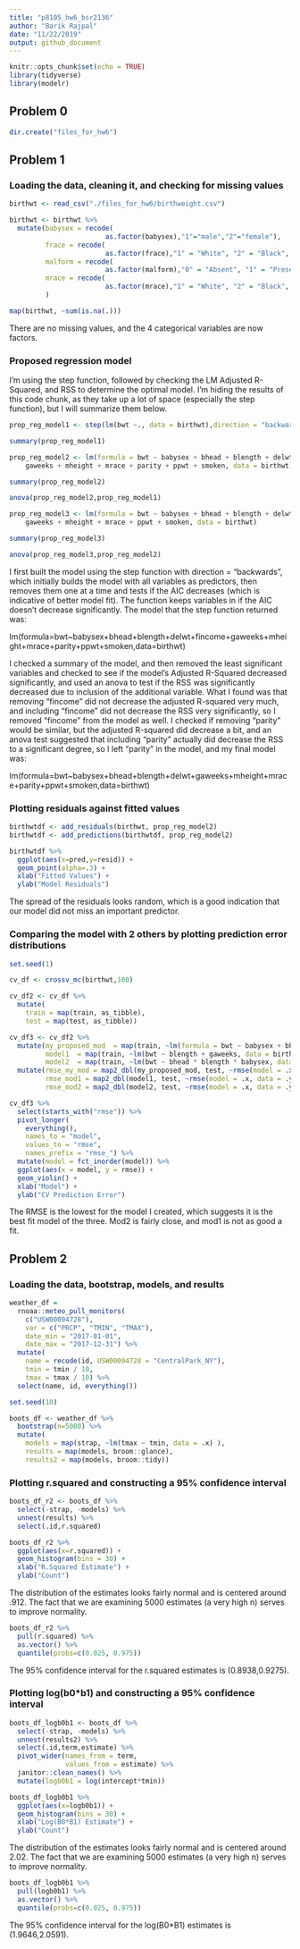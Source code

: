 ```yaml
---
title: "p8105_hw6_bsr2136"
author: "Barik Rajpal"
date: "11/22/2019"
output: github_document
---
```


```r
knitr::opts_chunk$set(echo = TRUE)
library(tidyverse)
library(modelr)
```

## Problem 0

```r
dir.create("files_for_hw6")
```

## Problem 1

### Loading the data, cleaning it, and checking for missing values

```r
birthwt <- read_csv("./files_for_hw6/birthweight.csv")

birthwt <- birthwt %>%
  mutate(babysex = recode(
                        as.factor(babysex),"1"="male","2"="female"),
         frace = recode(
                        as.factor(frace),"1" = "White", "2" = "Black", "3" = "Asian", "4" = "Puerto Rican", "8" = "Other", "9" = "Unknown"),
         malform = recode(
                        as.factor(malform),"0" = "Absent", "1" = "Present"),
         mrace = recode(
                        as.factor(mrace),"1" = "White", "2" = "Black", "3" = "Asian", "4" = "Puerto Rican", "8" = "Other")
         )

map(birthwt, ~sum(is.na(.)))
```

There are no missing values, and the 4 categorical variables are now factors.

### Proposed regression model

I'm using the step function, followed by checking the LM Adjusted R-Squared, and RSS to determine the optimal model. I'm hiding the results of this code chunk, as they take up a lot of space (especially the step function), but I will summarize them below.

```r
prop_reg_model1 <- step(lm(bwt ~., data = birthwt),direction = "backward")

summary(prop_reg_model1)

prop_reg_model2 <- lm(formula = bwt ~ babysex + bhead + blength + delwt + 
    gaweeks + mheight + mrace + parity + ppwt + smoken, data = birthwt)

summary(prop_reg_model2)

anova(prop_reg_model2,prop_reg_model1)

prop_reg_model3 <- lm(formula = bwt ~ babysex + bhead + blength + delwt + 
    gaweeks + mheight + mrace + ppwt + smoken, data = birthwt)

summary(prop_reg_model3)

anova(prop_reg_model3,prop_reg_model2)
```

I first built the model using the step function with direction = "backwards", which initially builds the model with all variables as predictors, then removes them one at a time and tests if the AIC decreases (which is indicative of better model fit). The function keeps variables in if the AIC doesn't decrease significantly. The model that the step function returned was:

lm(formula=bwt~babysex+bhead+blength+delwt+fincome+gaweeks+mheight+mrace+parity+ppwt+smoken,data=birthwt)

I checked a summary of the model, and then removed the least significant variables and checked to see if the model's Adjusted R-Squared decreased significantly, and used an anova to test if the RSS was significantly decreased due to inclusion of the additional variable. What I found was that removing "fincome" did not decrease the adjusted R-squared very much, and including "fincome" did not decrease the RSS very significantly, so I removed "fincome" from the model as well. I checked if removing "parity" would be similar, but the adjusted R-squared did decrease a bit, and an anova test suggested that including "parity" actually did decrease the RSS to a significant degree, so I left "parity" in the model, and my final model was:

lm(formula=bwt~babysex+bhead+blength+delwt+gaweeks+mheight+mrace+parity+ppwt+smoken,data=birthwt)
    
### Plotting residuals against fitted values

```r
birthwtdf <- add_residuals(birthwt, prop_reg_model2)
birthwtdf <- add_predictions(birthwtdf, prop_reg_model2)

birthwtdf %>%
  ggplot(aes(x=pred,y=resid)) + 
  geom_point(alpha=.3) + 
  xlab("Fitted Values") + 
  ylab("Model Residuals")
```

The spread of the residuals looks random, which is a good indication that our model did not miss an important predictor.

### Comparing the model with 2 others by plotting prediction error distributions

```r
set.seed(1)

cv_df <- crossv_mc(birthwt,100)

cv_df2 <- cv_df %>% 
  mutate(
    train = map(train, as_tibble),
    test = map(test, as_tibble))

cv_df3 <- cv_df2 %>% 
  mutate(my_proposed_mod  = map(train, ~lm(formula = bwt ~ babysex + bhead + blength + delwt + gaweeks + mheight + mrace + parity + ppwt + smoken, data = birthwt)),
         model1  = map(train, ~lm(bwt ~ blength + gaweeks, data = birthwt)),
         model2  = map(train, ~lm(bwt ~ bhead * blength * babysex, data = birthwt))) %>% 
  mutate(rmse_my_mod = map2_dbl(my_proposed_mod, test, ~rmse(model = .x, data = .y)),
         rmse_mod1 = map2_dbl(model1, test, ~rmse(model = .x, data = .y)),
         rmse_mod2 = map2_dbl(model2, test, ~rmse(model = .x, data = .y)))

cv_df3 %>% 
  select(starts_with("rmse")) %>% 
  pivot_longer(
    everything(),
    names_to = "model", 
    values_to = "rmse",
    names_prefix = "rmse_") %>% 
  mutate(model = fct_inorder(model)) %>% 
  ggplot(aes(x = model, y = rmse)) +
  geom_violin() +
  xlab("Model") +
  ylab("CV Prediction Error")
```

The RMSE is the lowest for the model I created, which suggests it is the best fit model of the three. Mod2 is fairly close, and mod1 is not as good a fit.

## Problem 2

### Loading the data, bootstrap, models, and results

```r
weather_df = 
  rnoaa::meteo_pull_monitors(
    c("USW00094728"),
    var = c("PRCP", "TMIN", "TMAX"), 
    date_min = "2017-01-01",
    date_max = "2017-12-31") %>%
  mutate(
    name = recode(id, USW00094728 = "CentralPark_NY"),
    tmin = tmin / 10,
    tmax = tmax / 10) %>%
  select(name, id, everything())

set.seed(10)

boots_df <- weather_df %>%
  bootstrap(n=5000) %>%
  mutate(
    models = map(strap, ~lm(tmax ~ tmin, data = .x) ),
    results = map(models, broom::glance),
    results2 = map(models, broom::tidy)) 
```

### Plotting r.squared and constructing a 95% confidence interval

```r
boots_df_r2 <- boots_df %>%
  select(-strap, -models) %>% 
  unnest(results) %>%
  select(.id,r.squared)

boots_df_r2 %>%
  ggplot(aes(x=r.squared)) +
  geom_histogram(bins = 30) +
  xlab("R.Squared Estimate") +
  ylab("Count")
```

The distribution of the estimates looks fairly normal and is centered around .912. The fact that we are examining 5000 estimates (a very high n) serves to improve normality.

```r
boots_df_r2 %>% 
  pull(r.squared) %>%
  as.vector() %>%
  quantile(probs=c(0.025, 0.975))
```

The 95% confidence interval for the r.squared estimates is (0.8938,0.9275).

### Plotting log(b0*b1) and constructing a 95% confidence interval

```r
boots_df_logb0b1 <- boots_df %>%
  select(-strap, -models) %>% 
  unnest(results2) %>%
  select(.id,term,estimate) %>%
  pivot_wider(names_from = term,
              values_from = estimate) %>%
  janitor::clean_names() %>%
  mutate(logb0b1 = log(intercept*tmin))

boots_df_logb0b1 %>%
  ggplot(aes(x=logb0b1)) +
  geom_histogram(bins = 30) +
  xlab("Log(B0*B1) Estimate") +
  ylab("Count")
```

The distribution of the estimates looks fairly normal and is centered around 2.02. The fact that we are examining 5000 estimates (a very high n) serves to improve normality.

```r
boots_df_logb0b1 %>% 
  pull(logb0b1) %>%
  as.vector() %>%
  quantile(probs=c(0.025, 0.975))
```

The 95% confidence interval for the log(B0*B1) estimates is (1.9646,2.0591).
